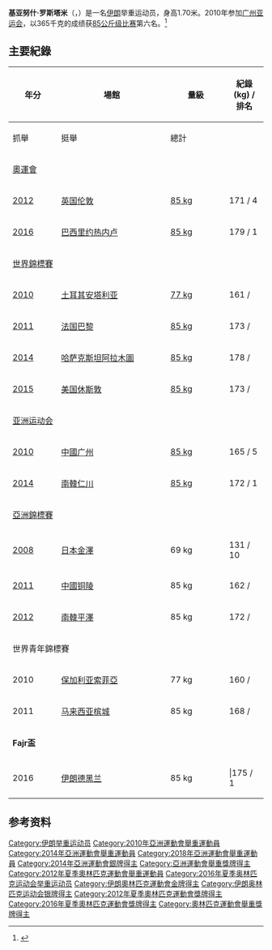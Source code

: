 {{MedalTableTop}}
{{MedalSport | 男子[[举重|举重]]}}
{{MedalCountry | {{IRI}}}}
{{MedalCompetition|[[夏季奥林匹克运动会举重比赛|奥林匹克举重]]}}
{{MedalBronze|[[2012年夏季奥林匹克运动会|2012年伦敦]]|[[2012年夏季奧林匹克運動會舉重比賽|85公斤级]]}}
{{MedalBottom}}

'''基亚努什·罗斯塔米'''（{{lang-fa|کیانوش رستمی}}，{{bd|1991年|7月23日||}}）是一名[[伊朗|伊朗]]举重运动员，身高1.70米。2010年参加[[广州亚运会|广州亚运会]]，以365千克的成绩获[[2010年亚洲运动会举重比赛_-_男子85公斤级|85公斤级比赛]]第六名。<ref>{{cite web|url=http://www.gz2010.cn/info/CHN_CHN/ZB/ZBB101A_WL@@@@@@@@@@@@@@@CHN_number=223999.html | language=zh-hans | title=基亚努什·罗斯塔米 - 简历  |publisher=2010年广州亚运会官方网站 |accessdate=2011-08-13 }}</ref>

==主要紀錄==

{| class="wikitable" style="text-align:center; font-size:90%"
! rowspan=2 width=40|年分!! rowspan=2 width=200|場館 !! rowspan=2 width=60|量級!! colspan=3|紀錄 (kg) / 排名
|-
!width=80|抓舉
!width=80|挺舉
!width=100|總計
|-
! colspan=6|[[夏季奥林匹克运动会举重比赛|奧運會]]
|-
|[[2012年夏季奧林匹克運動會舉重比賽|2012]] || align=left| [[英国|英国]][[伦敦|伦敦]]  || [[2012年夏季奧林匹克運動會舉重比賽－男子85公斤級|85 kg]] || 171 / 4 || 209 / 3 || 380 / {{Silver2}}
|-
|[[2016年夏季奧林匹克運動會舉重比賽|2016]] || align=left| [[巴西|巴西]][[里约热内卢|里约热内卢]]  || [[Weightlifting_at_the_2016_Summer_Olympics_–_Men's_85_kg|85 kg]] || 179 / 1 || 217 / 1 || 396 {{WR|Olympic weightlifting}} / {{Gold1}}
|-
! colspan=6|[[世界举重锦标赛|世界錦標賽]]
|-
|[[2010_World_Weightlifting_Championships|2010]] || align=left| [[土耳其|土耳其]][[安塔利亚|安塔利亚]] || [[2010_World_Weightlifting_Championships_–_Men's_77_kg|77 kg]] || 161 / {{Bronze3}} || 193 / 5 || 354 / 4
|-
|[[2011年世界舉重錦標賽|2011]] || align=left| [[法国|法国]][[巴黎|巴黎]]  || [[2011年世界舉重錦標賽_–_男子85公斤級|85 kg]] || 173 / {{Bronze3}} || 209 / {{Gold1}} || 382 / {{Gold1}}
|-
|[[2014年世界舉重錦標賽|2014]] || align=left| [[哈萨克斯坦|哈萨克斯坦]][[阿拉木圖|阿拉木圖]] || [[2014_World_Weightlifting_Championships_–_Men's_85_kg|85 kg]] || 178 / {{Silver2}} || 213 / {{Gold1}} || 391 / {{Gold1}}
|-
|[[2015年世界舉重錦標賽|2015]] || align=left| [[美国|美国]][[休斯敦|休斯敦]] || [[2015_World_Weightlifting_Championships_–_Men's_85_kg|85 kg]] || 173 / {{Bronze3}} || 214 / {{Silver2}} || 387 / {{Silver2}}
|-
! colspan=6|[[亚洲运动会举重比赛|亚洲运动会]]
|-
|[[2010年亞洲運動會舉重比賽|2010]] || align=left| [[中华人民共和国|中國]][[广州市|广州]] || [[亚洲运动会举重比赛|85 kg]] || 165 / 5 || 200 / 6 || 365 / 6
|-
|[[2014年亞洲運動會舉重比賽|2014]] || align=left| [[大韩民国|南韓]][[仁川廣域市|仁川]] || [[Weightlifting_at_the_2014_Asian_Games_–_Men's_85_kg|85 kg]] || 172 / 1 || 208 / 2 || 380 / {{Silver2}}
|-
! colspan=6|[[亞洲舉重錦標賽|亞洲錦標賽]]
|-
|[[2008_Asian_Weightlifting_Championships|2008]] || align=left| [[日本|日本]][[金澤市|金澤]] || 69 kg || 131 / 10 || No mark || No mark
|-
|[[2011_Asian_Weightlifting_Championships|2011]] || align=left| [[中华人民共和国|中國]][[铜陵市|铜陵]] || 85 kg || 162 / {{Silver2}} || 201 / {{Silver2}} || 363 / {{Silver2}}
|-
|[[2012_Asian_Weightlifting_Championships|2012]] || align=left| [[大韩民国|南韓]][[平澤市|平澤]] || 85 kg || 172 / {{Gold1}} || 211 / {{Silver2}} || 383 / {{Silver2}}
|-
! colspan=6|世界青年錦標賽
|-
|2010 || align=left| [[保加利亚|保加利亚]][[索菲亞|索菲亞]] || 77 kg || 160 / {{Gold1}} || 187 / {{Gold1}} || 347 / {{Gold1}}
|-
|2011 || align=left| [[马来西亚|马来西亚]][[槟城|槟城]] || 85 kg || 168 / {{Silver2}} || 210 / {{Gold1}} || 378 / {{Gold1}}
|-
| colspan="6" |'''Fajr盃'''
|-
|2016 || align=left| [[伊朗|伊朗]][[德黑兰|德黑兰]]  || 85 kg || |175 / 1 ||220 {{WR|Olympic weightlifting}} / 1 ||395 {{WR|Olympic weightlifting}} / 1
|}

==参考资料==
<references />
{{DEFAULTSORT:Rostami, Kianoush}}
[[Category:伊朗举重运动员|Category:伊朗举重运动员]]
[[Category:2010年亞洲運動會舉重運動員|Category:2010年亞洲運動會舉重運動員]]
[[Category:2014年亞洲運動會舉重運動員|Category:2014年亞洲運動會舉重運動員]]
[[Category:2018年亞洲運動會舉重運動員|Category:2018年亞洲運動會舉重運動員]]
[[Category:2014年亞洲運動會銀牌得主|Category:2014年亞洲運動會銀牌得主]]
[[Category:亞洲運動會舉重獎牌得主|Category:亞洲運動會舉重獎牌得主]]
[[Category:2012年夏季奧林匹克運動會舉重運動員|Category:2012年夏季奧林匹克運動會舉重運動員]]
[[Category:2016年夏季奥林匹克运动会举重运动员|Category:2016年夏季奥林匹克运动会举重运动员]]
[[Category:伊朗奧林匹克運動會金牌得主|Category:伊朗奧林匹克運動會金牌得主]]
[[Category:伊朗奥林匹克运动会银牌得主|Category:伊朗奥林匹克运动会银牌得主]]
[[Category:2012年夏季奧林匹克運動會獎牌得主|Category:2012年夏季奧林匹克運動會獎牌得主]]
[[Category:2016年夏季奧林匹克運動會獎牌得主|Category:2016年夏季奧林匹克運動會獎牌得主]]
[[Category:奧林匹克運動會舉重獎牌得主|Category:奧林匹克運動會舉重獎牌得主]]